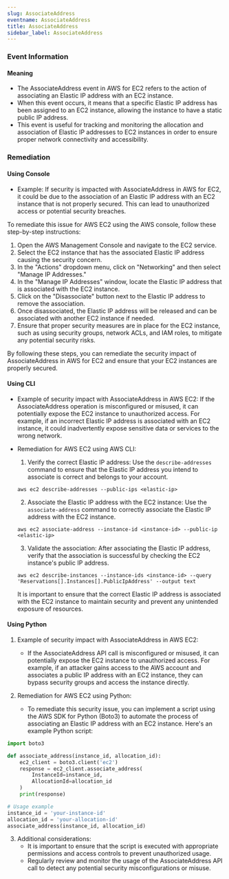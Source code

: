 ```yaml
--- 
slug: AssociateAddress
eventname: AssociateAddress
title: AssociateAddress
sidebar_label: AssociateAddress
---
```

                       
### Event Information

#### Meaning

- The AssociateAddress event in AWS for EC2 refers to the action of associating an Elastic IP address with an EC2 instance.
- When this event occurs, it means that a specific Elastic IP address has been assigned to an EC2 instance, allowing the instance to have a static public IP address.
- This event is useful for tracking and monitoring the allocation and association of Elastic IP addresses to EC2 instances in order to ensure proper network connectivity and accessibility.

### Remediation

#### Using Console

- Example: If security is impacted with AssociateAddress in AWS for EC2, it could be due to the association of an Elastic IP address with an EC2 instance that is not properly secured. This can lead to unauthorized access or potential security breaches.

To remediate this issue for AWS EC2 using the AWS console, follow these step-by-step instructions:

1. Open the AWS Management Console and navigate to the EC2 service.
2. Select the EC2 instance that has the associated Elastic IP address causing the security concern.
3. In the "Actions" dropdown menu, click on "Networking" and then select "Manage IP Addresses."
4. In the "Manage IP Addresses" window, locate the Elastic IP address that is associated with the EC2 instance.
5. Click on the "Disassociate" button next to the Elastic IP address to remove the association.
6. Once disassociated, the Elastic IP address will be released and can be associated with another EC2 instance if needed.
7. Ensure that proper security measures are in place for the EC2 instance, such as using security groups, network ACLs, and IAM roles, to mitigate any potential security risks.

By following these steps, you can remediate the security impact of AssociateAddress in AWS for EC2 and ensure that your EC2 instances are properly secured.

#### Using CLI

- Example of security impact with AssociateAddress in AWS EC2: If the AssociateAddress operation is misconfigured or misused, it can potentially expose the EC2 instance to unauthorized access. For example, if an incorrect Elastic IP address is associated with an EC2 instance, it could inadvertently expose sensitive data or services to the wrong network.

- Remediation for AWS EC2 using AWS CLI:
  1. Verify the correct Elastic IP address: Use the `describe-addresses` command to ensure that the Elastic IP address you intend to associate is correct and belongs to your account.
    ```
    aws ec2 describe-addresses --public-ips <elastic-ip>
    ```

  2. Associate the Elastic IP address with the EC2 instance: Use the `associate-address` command to correctly associate the Elastic IP address with the EC2 instance.
    ```
    aws ec2 associate-address --instance-id <instance-id> --public-ip <elastic-ip>
    ```

  3. Validate the association: After associating the Elastic IP address, verify that the association is successful by checking the EC2 instance's public IP address.
    ```
    aws ec2 describe-instances --instance-ids <instance-id> --query 'Reservations[].Instances[].PublicIpAddress' --output text
    ```

  It is important to ensure that the correct Elastic IP address is associated with the EC2 instance to maintain security and prevent any unintended exposure of resources.

#### Using Python

1. Example of security impact with AssociateAddress in AWS EC2:
   - If the AssociateAddress API call is misconfigured or misused, it can potentially expose the EC2 instance to unauthorized access. For example, if an attacker gains access to the AWS account and associates a public IP address with an EC2 instance, they can bypass security groups and access the instance directly.

2. Remediation for AWS EC2 using Python:
   - To remediate this security issue, you can implement a script using the AWS SDK for Python (Boto3) to automate the process of associating an Elastic IP address with an EC2 instance. Here's an example Python script:

```python
import boto3

def associate_address(instance_id, allocation_id):
    ec2_client = boto3.client('ec2')
    response = ec2_client.associate_address(
        InstanceId=instance_id,
        AllocationId=allocation_id
    )
    print(response)

# Usage example
instance_id = 'your-instance-id'
allocation_id = 'your-allocation-id'
associate_address(instance_id, allocation_id)
```

3. Additional considerations:
   - It is important to ensure that the script is executed with appropriate permissions and access controls to prevent unauthorized usage.
   - Regularly review and monitor the usage of the AssociateAddress API call to detect any potential security misconfigurations or misuse.


 